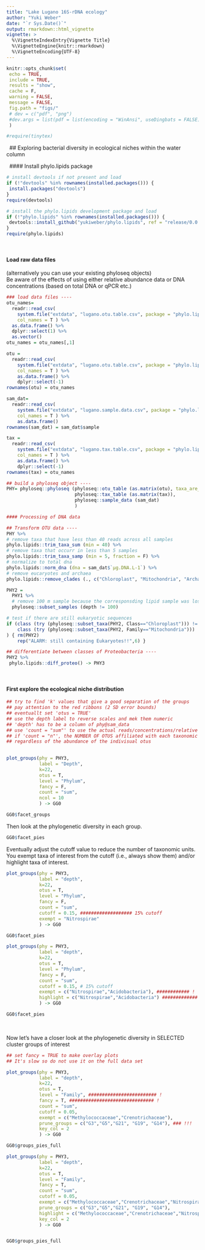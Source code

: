 ```yaml
---
title: "Lake Lugano 16S-rDNA ecology"
author: "Yuki Weber"
date: "`r Sys.Date()`"
output: rmarkdown::html_vignette
vignette: >
  %\VignetteIndexEntry{Vignette Title}
  %\VignetteEngine{knitr::rmarkdown}
  %\VignetteEncoding{UTF-8}
---
```



```r
knitr::opts_chunk$set(
 echo = TRUE,
 include = TRUE,
 results = "show",
 cache = F,
 warning = FALSE,
 message = FALSE,
 fig.path = "figs/"
 # dev = c("pdf", "png")
 #dev.args = list(pdf = list(encoding = "WinAnsi", useDingbats = FALSE))
 )

#require(tinytex)
```
&nbsp;
## Exploring bacterial diversity in ecological niches within the water column

&nbsp;
#### Install phylo.lipids package
```r
# install devtools if not present and load
if (!"devtools" %in% rownames(installed.packages())) {
 install.packages("devtools")
}
require(devtools)

# install the phylo.lipids development package and load 
if (!"phylo.lipids" %in% rownames(installed.packages())) {
 devtools::install_github("yukiweber/phylo.lipids", ref = "release/0.0.901", build_vignettes = T)
}
require(phylo.lipids)
```

&nbsp;

#### Load raw data files
(alternatively you can use your existing phyloseq objects)  
Be aware of the effects of using either relative abundance data or DNA concentrations 
(based on total DNA or qPCR etc.)

```r
### load data files ----
otu_names=
  readr::read_csv(
    system.file("extdata", "lugano.otu.table.csv", package = "phylo.lipids"),
    col_names = T ) %>% 
  as.data.frame() %>%
  dplyr::select(1) %>%
  as.vector() 
otu_names = otu_names[,1] 

otu =
  readr::read_csv(
    system.file("extdata", "lugano.otu.table.csv", package = "phylo.lipids"),
    col_names = T ) %>%
    as.data.frame() %>%
    dplyr::select(-1)
rownames(otu) = otu_names

sam_dat=
  readr::read_csv(
    system.file("extdata", "lugano.sample.data.csv", package = "phylo.lipids"),
    col_names = T ) %>% 
    as.data.frame()
rownames(sam_dat) = sam_dat$sample

tax = 
  readr::read_csv(
    system.file("extdata", "lugano.tax.table.csv", package = "phylo.lipids"),
    col_names = T ) %>%
    as.data.frame() %>%
    dplyr::select(-1)
rownames(tax) = otu_names

## build a phyloseq object ----
PHY= phyloseq::phyloseq (phyloseq::otu_table (as.matrix(otu), taxa_are_rows = TRUE),
                         phyloseq::tax_table (as.matrix(tax)),
                         phyloseq::sample_data (sam_dat)
                         )

#### Processing of DNA data

## Transform OTU data ----
PHY %>%
# remove taxa that have less than 40 reads across all samples
phylo.lipids::trim_taxa_sum (min = 40) %>% 
# remove taxa that occurr in less than 5 samples
phylo.lipids::trim_taxa_samp (min = 5, fraction = F) %>%
# normalize to total dna
phylo.lipids::norm_dna (dna = sam_dat$`µg.DNA.L-1`) %>%
# remove eucaryotes and archaea
phylo.lipids::remove_clades (., c("Chloroplast", "Mitochondria", "Archaea")) -> PHY1

PHY2 = 
  PHY1 %>%
  # remove 100 m sample because the corresponsding lipid sample was lost
  phyloseq::subset_samples (depth != 100)

# test if there are still eukaryotic sequences
if (class (try (phyloseq::subset_taxa(PHY2, Class=="Chloroplast"))) != "try-error" | 
    class (try (phyloseq::subset_taxa(PHY2, Family=="Mitochondria"))) != "try-error"
) { rm(PHY2)
    rep("ALARM: still containing Eukaryotes!!",6) }

## differentiate between classes of Proteobacteria ----
PHY2 %>%
 phylo.lipids::diff_proteo() -> PHY3
```

&nbsp;

#### First explore the ecological niche distribution
```r

## try to find 'k' values that give a good separation of the groups 
## pay attention to the red ribbons (2 SD error bounds)
## eventuallt set 'otus = TRUE'
## use the depth label to reverse scales and mek them numeric
## 'depth' has to be a column of phy@sam_data
## use 'count = "sum"' to use the actual reads/concentrations/relative abundance values
## if 'count = "n"', the NUMBER OF OTUS affiliated with each taxonomic group (e.g. Phylum) will be used,
## regardless of the abundance of the indivisual otus
 

plot_groups(phy = PHY3,
            label = "Depth",
            k=22,
            otus = T,
            level = "Phylum",
            fancy = F,
            count = "sum",
            ncol = 10
            ) -> GG0

GG0$facet_groups

```

Then look at the phylogenetic diversity in each group. 

```r
GG0$facet_pies
```

Eventually adjust the cutoff value to reduce the number of taxonomic units.  
You exempt taxa of interest from the cutoff (i.e., always show them) and/or highlight taxa of interest.

```r

plot_groups(phy = PHY3,
            label = "depth",
            k=22,
            otus = T,
            level = "Phylum",
            fancy = F,
            count = "sum",
            cutoff = 0.15, ################### 15% cutoff
            exempt = "Nitrospirae"
            ) -> GG0

GG0$facet_pies

plot_groups(phy = PHY3,
            label = "depth",
            k=22,
            otus = T,
            level = "Phylum",
            fancy = F,
            count = "sum",
            cutoff = 0.15, # 15% cutoff
            exempt = c("Nitrospirae","Acidobacteria"), ############ !
            highlight = c("Nitrospirae","Acidobacteria") ############# !
            ) -> GG0

GG0$facet_pies


```

&nbsp;

Now let's have a closer look at the phylogenetic diversity in SELECTED cluster groups of interest

```r

## set fancy = TRUE to make overlay plots
## It's slow so do not use it on the full data set

plot_groups(phy = PHY3,
            label = "depth",
            k=22,
            otus = T,
            level = "Family", ######################### !
            fancy = T, ############################### !
            count = "sum",
            cutoff = 0.05, 
            exempt = c("Methylococcaceae","Crenotrichaceae"),
            prune_groups = c("G3","G5","G21", "G19", "G14"), ### !!!
            key_col = 2
            ) -> GG0

GG0$groups_pies_full

plot_groups(phy = PHY3,
            label = "depth",
            k=22,
            otus = T,
            level = "Family",
            fancy = T,
            count = "sum",
            cutoff = 0.05, 
            exempt = c("Methylococcaceae","Crenotrichaceae","Nitrospirales Incertae Sedis"),
            prune_groups = c("G3","G5","G21", "G19", "G14"),
            highlight = c("Methylococcaceae","Crenotrichaceae","Nitrospirales Incertae Sedis"),
            key_col = 2
            ) -> GG0


GG0$groups_pies_full


```




